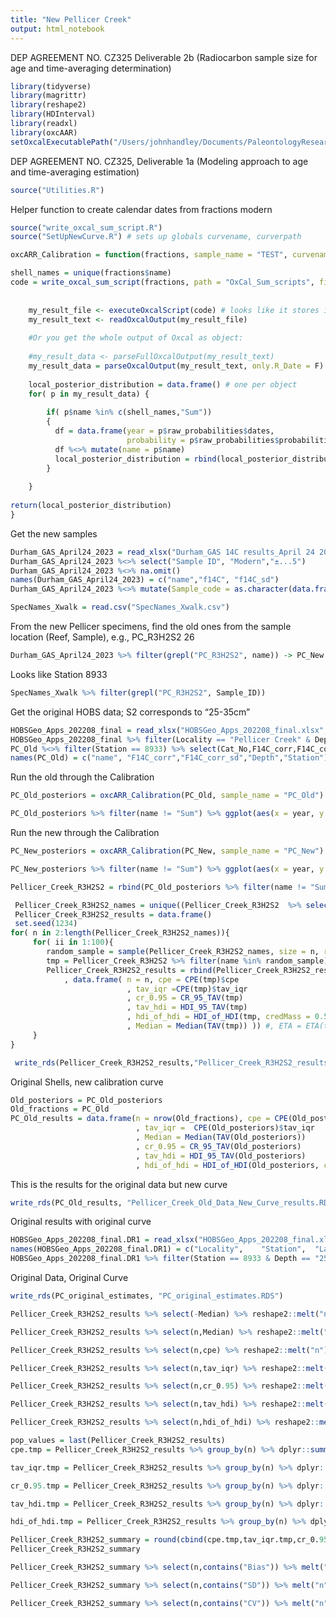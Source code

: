 ```yaml
---
title: "New Pellicer Creek"
output: html_notebook
---
```


DEP AGREEMENT NO. CZ325 Deliverable 2b (Radiocarbon sample size for age and time-averaging determination)
```r
library(tidyverse)
library(magrittr)
library(reshape2)
library(HDInterval)
library(readxl)
library(oxcAAR)
setOxcalExecutablePath("/Users/johnhandley/Documents/PaleontologyResearch/Oysters/HOBS/Contract work/OxCal/bin/OxCalMac")
```

DEP AGREEMENT NO. CZ325, Deliverable 1a (Modeling approach to age and time-averaging estimation)
```r
source("Utilities.R") 
```

Helper function to create calendar dates from fractions modern
```r
source("write_oxcal_sum_script.R")
source("SetUpNewCurve.R") # sets up globals curvename, curverpath

oxcARR_Calibration = function(fractions, sample_name = "TEST", curvename = "HOBS_14C_CalCurve_PredictedVals_20230524",curvepath = "/Users/johnhandley/Documents/PaleontologyResearch/Oysters/HOBS/Contract work/Comparisons/Kowalewski_NP/Curves/HOBS_14C_CalCurve_PredictedVals_20230524.14c"){

shell_names = unique(fractions$name)
code = write_oxcal_sum_script(fractions, path = "OxCal_Sum_scripts", filename = sample_name,curvename = curvename,curvepath = curvepath)
    
    
    my_result_file <- executeOxcalScript(code) # looks like it stores it in JSON
    my_result_text <- readOxcalOutput(my_result_file)
    
    #Or you get the whole output of Oxcal as object:
    
    #my_result_data <- parseFullOxcalOutput(my_result_text)
    my_result_data = parseOxcalOutput(my_result_text, only.R_Date = F)
    
    local_posterior_distribution = data.frame() # one per object
    for( p in my_result_data) {
      
        if( p$name %in% c(shell_names,"Sum"))
        {
          df = data.frame(year = p$raw_probabilities$dates,
                          probability = p$raw_probabilities$probabilities/sum( p$raw_probabilities$probabilities))
          df %<>% mutate(name = p$name)
          local_posterior_distribution = rbind(local_posterior_distribution, df)
        }
      
    }
    
return(local_posterior_distribution)
}
```

Get the new samples

```r
Durham_GAS_April24_2023 = read_xlsx("Durham_GAS 14C results_April 24 2023.xlsx", skip = 1)
Durham_GAS_April24_2023 %<>% select("Sample ID", "Modern","±...5")
Durham_GAS_April24_2023 %<>% na.omit()
names(Durham_GAS_April24_2023) = c("name","f14C", "f14C_sd")
Durham_GAS_April24_2023 %<>% mutate(Sample_code = as.character(data.frame(strsplit(name, " "))[1,]))
```

```r
SpecNames_Xwalk = read.csv("SpecNames_Xwalk.csv")

```

From the new Pellicer specimens, find the old ones from the sample location (Reef, Sample), e.g., PC_R3H2S2 26
```r
Durham_GAS_April24_2023 %>% filter(grepl("PC_R3H2S2", name)) -> PC_New

```


Looks like Station 8933
```r
SpecNames_Xwalk %>% filter(grepl("PC_R3H2S2", Sample_ID))
```

Get the original HOBS data; S2 corresponds to "25-35cm"
```r
HOBSGeo_Apps_202208_final = read_xlsx("HOBSGeo_Apps_202208_final.xlsx", sheet = "DR3", skip = 31 )
HOBSGeo_Apps_202208_final %>% filter(Locality == "Pellicer Creek" & Depth == "25-35cm" ) -> PC_Old
PC_Old %<>% filter(Station == 8933) %>% select(Cat_No,F14C_corr,F14C_corr_sd,Depth,Station)
names(PC_Old) = c("name", "F14C_corr","F14C_corr_sd","Depth","Station")
```

Run the old through the Calibration
```r
PC_Old_posteriors = oxcARR_Calibration(PC_Old, sample_name = "PC_Old")
```

```r
PC_Old_posteriors %>% filter(name != "Sum") %>% ggplot(aes(x = year, y = probability, color = name)) + geom_line(show.legend = FALSE) + xlim(c(1100,2020))
```

Run the new through the Calibration
```r
PC_New_posteriors = oxcARR_Calibration(PC_New, sample_name = "PC_New")
```

```r
PC_New_posteriors %>% filter(name != "Sum") %>% ggplot(aes(x = year, y = probability, color = name)) + geom_line(show.legend = FALSE)+ xlim(c(1100,2020))
```

```r
Pellicer_Creek_R3H2S2 = rbind(PC_Old_posteriors %>% filter(name != "Sum"),PC_New_posteriors %>% filter(name != "Sum"))
```

```r
 Pellicer_Creek_R3H2S2_names = unique((Pellicer_Creek_R3H2S2  %>% select(name))$name) 
 Pellicer_Creek_R3H2S2_results = data.frame()
 set.seed(1234)
for( n in 2:length(Pellicer_Creek_R3H2S2_names)){
     for( ii in 1:100){
        random_sample = sample(Pellicer_Creek_R3H2S2_names, size = n, replace = FALSE)
        tmp = Pellicer_Creek_R3H2S2 %>% filter(name %in% random_sample)
        Pellicer_Creek_R3H2S2_results = rbind(Pellicer_Creek_R3H2S2_results
            , data.frame( n = n, cpe = CPE(tmp)$cpe
                          , tav_iqr =CPE(tmp)$tav_iqr
                          , cr_0.95 = CR_95_TAV(tmp)
                          , tav_hdi = HDI_95_TAV(tmp)
                          , hdi_of_hdi = HDI_of_HDI(tmp, credMass = 0.5)
                          , Median = Median(TAV(tmp)) )) #, ETA = ETA(tmp) ))
     }
}
```

```r
 write_rds(Pellicer_Creek_R3H2S2_results,"Pellicer_Creek_R3H2S2_results.RDS")
```

Original Shells, new calibration curve
```r
Old_posteriors = PC_Old_posteriors
Old_fractions = PC_Old
PC_Old_results = data.frame(n = nrow(Old_fractions), cpe = CPE(Old_posteriors)$cpe
                            , tav_iqr =  CPE(Old_posteriors)$tav_iqr
                            , Median = Median(TAV(Old_posteriors))
                            , cr_0.95 = CR_95_TAV(Old_posteriors)
                            , tav_hdi = HDI_95_TAV(Old_posteriors)
                            , hdi_of_hdi = HDI_of_HDI(Old_posteriors, credMass = 0.5))
```
This is the results for the original data but new curve
```r
write_rds(PC_Old_results, "Pellicer_Creek_Old_Data_New_Curve_results.RDS")
```

Original results with original curve
```r
HOBSGeo_Apps_202208_final.DR1 = read_xlsx("HOBSGeo_Apps_202208_final.xlsx", sheet = "DR1", skip = 21 )
names(HOBSGeo_Apps_202208_final.DR1) = c("Locality",	"Station",	"Lat",	"Lon",	"IGSN",	"Depth",	"N", "Median",	"Min",	"Max","IQR_AER",	"IQR_TAV",	"IQR_CPE")
HOBSGeo_Apps_202208_final.DR1 %>% filter(Station == 8933 & Depth == "25-35cm") %>% select(N, Median,IQR_TAV,IQR_CPE) %>% data.frame() -> PC_original_estimates
```

Original Data, Original Curve
```r
write_rds(PC_original_estimates, "PC_original_estimates.RDS")
```


```r
Pellicer_Creek_R3H2S2_results %>% select(-Median) %>% reshape2::melt("n") %>% ggplot(aes(x = n, y = value)) + geom_jitter(width = 0.2) + geom_smooth(color = "orange") + facet_wrap(~variable) + ggtitle("Pellicer Creek")
```
```r
Pellicer_Creek_R3H2S2_results %>% select(n,Median) %>% reshape2::melt("n") %>% ggplot(aes(x = n, y = value)) + geom_jitter(width = 0.2, alpha =0.1, size = 0.5) + geom_smooth(color = "orange") + geom_point(data = PC_original_estimates, aes(x = N, y = Median,color = "Original Curve"), size = 2) + geom_point(data = PC_Old_results, aes(x = n, y = Median, color = "New Curve"), size = 2) + ggtitle("Pellicer Creek") + ylab("Median")
```

```r
Pellicer_Creek_R3H2S2_results %>% select(n,cpe) %>% reshape2::melt("n") %>% ggplot(aes(x = n, y = value)) + geom_jitter(width = 0.2, alpha =0.1, size = 0.5) + geom_smooth(color = "orange") + geom_point(data = PC_original_estimates, aes(x = N, y = IQR_CPE,color = "Original Curve"), size = 2)  + geom_point(data = PC_Old_results, aes(x = n, y = cpe, color = "New Curve"), size = 2) + ggtitle("Pellicer Creek") + ylab("IQR_CPE")
```

```r
Pellicer_Creek_R3H2S2_results %>% select(n,tav_iqr) %>% reshape2::melt("n") %>% ggplot(aes(x = n, y = value)) + geom_jitter(width = 0.2, alpha =0.1, size = 0.5) + geom_smooth(color = "orange") + geom_point(data = PC_original_estimates, aes(x = N, y = IQR_TAV,color = "Original Curve"), size = 2) + geom_point(data = PC_Old_results, aes(x = n, y = tav_iqr, color = "New Curve"), size = 2)  + ggtitle("Pellicer Creek") + ylab("IQR_TAV")
```

```r
Pellicer_Creek_R3H2S2_results %>% select(n,cr_0.95) %>% reshape2::melt("n") %>% ggplot(aes(x = n, y = value)) + geom_jitter(width = 0.2, alpha =0.1, size = 0.5) + geom_smooth(color = "orange")  + geom_point(data = PC_Old_results, aes(x = n, y = cr_0.95, color = "New Curve"), size = 2)  + ggtitle("Pellicer Creek") + ylab("cr_0.95")
```

```r
Pellicer_Creek_R3H2S2_results %>% select(n,tav_hdi) %>% reshape2::melt("n") %>% ggplot(aes(x = n, y = value)) + geom_jitter(width = 0.2, alpha =0.1, size = 0.5) + geom_smooth(color = "orange")  + geom_point(data = PC_Old_results, aes(x = n, y = tav_hdi, color = "New Curve"), size = 2)  + ggtitle("Pellicer Creek") + ylab("tav_hdi")
```

```r
Pellicer_Creek_R3H2S2_results %>% select(n,hdi_of_hdi) %>% reshape2::melt("n") %>% ggplot(aes(x = n, y = value)) + geom_jitter(width = 0.2, alpha =0.1, size = 0.5) + geom_smooth(color = "orange")  + geom_point(data = PC_Old_results, aes(x = n, y = hdi_of_hdi, color = "New Curve"),  size = 2)  + ggtitle("Pellicer Creek") + ylab("hdi_of_hdi")
```


```r
pop_values = last(Pellicer_Creek_R3H2S2_results)
cpe.tmp = Pellicer_Creek_R3H2S2_results %>% group_by(n) %>% dplyr::summarize( cpe_Bias = Bias(cpe, pop_values$cpe), cpe_SD = StandardDeviation(cpe, pop_values$cpe), cpe_CV =  StandardDeviation(cpe, pop_values$cpe)/pop_values$cpe)

tav_iqr.tmp = Pellicer_Creek_R3H2S2_results %>% group_by(n) %>% dplyr::summarize( tav_iqr_Bias = Bias(tav_iqr, pop_values$tav_iqr), tav_iqr_SD = StandardDeviation(tav_iqr, pop_values$tav_iqr), tav_iqr_CV =  StandardDeviation(tav_iqr, pop_values$tav_iqr)/pop_values$tav_iqr) %>% select(-n)

cr_0.95.tmp = Pellicer_Creek_R3H2S2_results %>% group_by(n) %>% dplyr::summarize( cr_0.95_Bias = Bias(cr_0.95, pop_values$cr_0.95), cr_0.95_SD = StandardDeviation(cr_0.95, pop_values$cr_0.95), cr_0.95_CV =  StandardDeviation(cr_0.95, pop_values$cr_0.95)/pop_values$cr_0.95)%>% select(-n)

tav_hdi.tmp = Pellicer_Creek_R3H2S2_results %>% group_by(n) %>% dplyr::summarize( tav_hdi_Bias = Bias(tav_hdi, pop_values$tav_hdi), tav_hdi_SD = StandardDeviation(tav_hdi, pop_values$tav_hdi), tav_hdi_CV =  StandardDeviation(tav_hdi, pop_values$tav_hdi)/pop_values$tav_hdi)%>% select(-n)

hdi_of_hdi.tmp = Pellicer_Creek_R3H2S2_results %>% group_by(n) %>% dplyr::summarize( hdi_of_hdi_Bias = Bias(hdi_of_hdi, pop_values$hdi_of_hdi), hdi_of_hdi_SD = StandardDeviation(hdi_of_hdi, pop_values$hdi_of_hdi), hdi_of_hdi_CV =  StandardDeviation(hdi_of_hdi, pop_values$hdi_of_hdi)/pop_values$hdi_of_hdi)%>% select(-n)

Pellicer_Creek_R3H2S2_summary = round(cbind(cpe.tmp,tav_iqr.tmp,cr_0.95.tmp,tav_hdi.tmp,hdi_of_hdi.tmp), 3)
Pellicer_Creek_R3H2S2_summary
```



```r
Pellicer_Creek_R3H2S2_summary %>% select(n,contains("Bias")) %>% melt("n") %>% ggplot(aes(x = n, y = value, color = variable)) + geom_line()+ ylab("Bias") + ggtitle("Pelicer Creek")
```
```r
Pellicer_Creek_R3H2S2_summary %>% select(n,contains("SD")) %>% melt("n") %>% ggplot(aes(x = n, y = value, color = variable)) + geom_line() + ylab("SD")+ ggtitle("Pelicer Creek")
```

```r
Pellicer_Creek_R3H2S2_summary %>% select(n,contains("CV")) %>% melt("n") %>% ggplot(aes(x = n, y = value, color = variable)) + geom_line()+ ylab("CV")+ ggtitle("Pelicer Creek")
```
